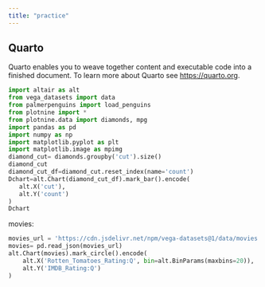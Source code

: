 ```yaml
---
title: "practice"
---
```


## Quarto

Quarto enables you to weave together content and executable code into a finished document. To learn more about Quarto see <https://quarto.org>.

```python
import altair as alt
from vega_datasets import data
from palmerpenguins import load_penguins
from plotnine import *
from plotnine.data import diamonds, mpg
import pandas as pd
import numpy as np
import matplotlib.pyplot as plt
import matplotlib.image as mpimg
diamond_cut= diamonds.groupby('cut').size()
diamond_cut
diamond_cut_df=diamond_cut.reset_index(name='count')
Dchart=alt.Chart(diamond_cut_df).mark_bar().encode(
   alt.X('cut'),
   alt.Y('count')
)
Dchart
```
movies:

```python
movies_url = 'https://cdn.jsdelivr.net/npm/vega-datasets@1/data/movies.json'
movies= pd.read_json(movies_url)
alt.Chart(movies).mark_circle().encode(
    alt.X('Rotten_Tomatoes_Rating:Q', bin=alt.BinParams(maxbins=20)),
    alt.Y('IMDB_Rating:Q')
)

```
```python

```
```python

```